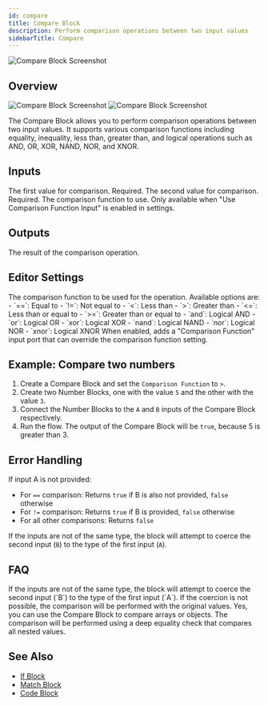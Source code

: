 ```yaml
---
id: compare
title: Compare Block
description: Perform comparison operations between two input values
sidebarTitle: Compare
---
```


![Compare Block Screenshot](./assets/compare-block.png)

## Overview
<Frame className="block dark:hidden">
  <img src="/block-reference/assets/compare_light.png" alt="Compare Block Screenshot" />
</Frame>
<Frame className="hidden dark:block">
  <img src="/block-reference/assets/compare_dark.png" alt="Compare Block Screenshot" />
</Frame>

The Compare Block allows you to perform comparison operations between two input values. It supports various comparison functions including equality, inequality, less than, greater than, and logical operations such as AND, OR, XOR, NAND, NOR, and XNOR.

## Inputs

<ParamField path="A" type="any">
  The first value for comparison. Required.
</ParamField>

<ParamField path="B" type="any">
  The second value for comparison. Required.
</ParamField>

<ParamField path="Comparison Function" type="string">
  The comparison function to use. Only available when "Use Comparison Function Input" is enabled in settings.
</ParamField>

## Outputs

<ResponseField name="Output" type="boolean">
  The result of the comparison operation.
</ResponseField>

## Editor Settings

<ParamField path="Comparison Function" type="string" default="==">
  The comparison function to be used for the operation. Available options are:
  - `==`: Equal to
  - `!=`: Not equal to
  - `<`: Less than
  - `>`: Greater than
  - `<=`: Less than or equal to
  - `>=`: Greater than or equal to
  - `and`: Logical AND
  - `or`: Logical OR
  - `xor`: Logical XOR
  - `nand`: Logical NAND
  - `nor`: Logical NOR
  - `xnor`: Logical XNOR
</ParamField>

<ParamField path="Use Comparison Function Input" type="boolean" default={false}>
  When enabled, adds a "Comparison Function" input port that can override the comparison function setting.
</ParamField>

## Example: Compare two numbers

1. Create a Compare Block and set the `Comparison Function` to `>`.
2. Create two Number Blocks, one with the value `5` and the other with the value `3`.
3. Connect the Number Blocks to the `A` and `B` inputs of the Compare Block respectively.
4. Run the flow. The output of the Compare Block will be `true`, because 5 is greater than 3.

## Error Handling

If input A is not provided:
- For `==` comparison: Returns `true` if B is also not provided, `false` otherwise
- For `!=` comparison: Returns `true` if B is provided, `false` otherwise  
- For all other comparisons: Returns `false`

If the inputs are not of the same type, the block will attempt to coerce the second input (`B`) to the type of the first input (`A`).

## FAQ

<AccordionGroup>
  <Accordion title="What happens if the inputs are not of the same type?">
    If the inputs are not of the same type, the block will attempt to coerce the second input (`B`) to the type of the first input (`A`). If the coercion is not possible, the comparison will be performed with the original values.
  </Accordion>

  <Accordion title="Can I use the Compare Block to compare arrays or objects?">
    Yes, you can use the Compare Block to compare arrays or objects. The comparison will be performed using a deep equality check that compares all nested values.
  </Accordion>
</AccordionGroup>

## See Also

- [If Block](/block-reference/logic/if)
- [Match Block](/block-reference/logic/match)
- [Code Block](/block-reference/logic/code)
